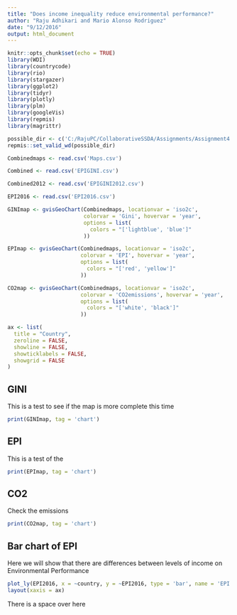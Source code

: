 ```yaml
---
title: "Does income inequality reduce environmental performance?"
author: "Raju Adhikari and Mario Alonso Rodriguez"
date: "9/12/2016"
output: html_document
---
```


```r
knitr::opts_chunk$set(echo = TRUE)
library(WDI)
library(countrycode)
library(rio)
library(stargazer)
library(ggplot2)
library(tidyr)
library(plotly)
library(plm)
library(googleVis)
library(repmis)
library(magrittr)

possible_dir <- c('C:/RajuPC/CollaborativeSSDA/Assignments/Assignment4', '/Users/mariorodriguez/Desktop/Assignment4')
repmis::set_valid_wd(possible_dir)

Combinedmaps <- read.csv('Maps.csv')

Combined <- read.csv('EPIGINI.csv')

Combined2012 <- read.csv('EPIGINI2012.csv')

EPI2016 <- read.csv('EPI2016.csv')

GINImap <- gvisGeoChart(Combinedmaps, locationvar = 'iso2c',
                        colorvar = 'Gini', hovervar = 'year',
                        options = list(
                          colors = "['lightblue', 'blue']"
                        ))

EPImap <- gvisGeoChart(Combinedmaps, locationvar = 'iso2c',
                       colorvar = 'EPI', hovervar = 'year',
                       options = list(
                         colors = "['red', 'yellow']"
                       ))

CO2map <- gvisGeoChart(Combinedmaps, locationvar = 'iso2c',
                       colorvar = 'CO2emissions', hovervar = 'year',
                       options = list(
                         colors = "['white', 'black']"
                       ))

ax <- list(
  title = "Country",
  zeroline = FALSE,
  showline = FALSE,
  showticklabels = FALSE,
  showgrid = FALSE
)
```

## GINI 

This is a test to see if the map is more complete this time

```r
print(GINImap, tag = 'chart')
```

## EPI

This is a test of the 

```r
print(EPImap, tag = 'chart')
```

## CO2 

Check the emissions

```r
print(CO2map, tag = 'chart')
```

## Bar chart of EPI

Here we will show that there are differences between levels of income on Environmental Performance

```r
plot_ly(EPI2016, x = ~country, y = ~EPI2016, type = 'bar', name = 'EPI') %>%
layout(xaxis = ax)
```

There is a space over here